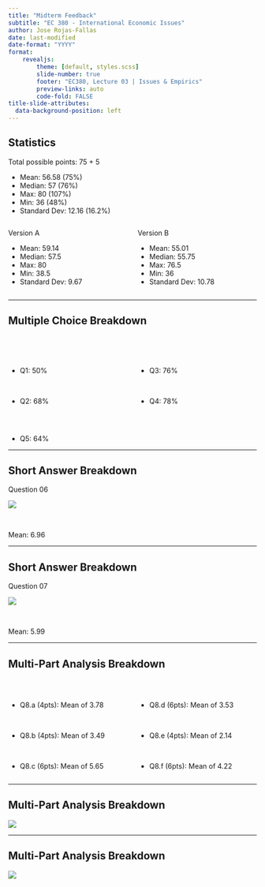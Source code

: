 ```yaml
---
title: "Midterm Feedback"
subtitle: "EC 380 - International Economic Issues"
author: Jose Rojas-Fallas
date: last-modified
date-format: "YYYY"
format:
    revealjs:
        theme: [default, styles.scss]
        slide-number: true
        footer: "EC380, Lecture 03 | Issues & Empirics"
        preview-links: auto
        code-fold: FALSE
title-slide-attributes: 
  data-background-position: left
---
```


## Statistics {.small}

[Total possible points: 75 + 5]{.hp .align-center}

::: {.fragment .align-center}
- [Mean: 56.58 (75%)]{.hi}
- [Median: 57 (76%)]{.hi}
- [Max: 80 (107%)]{.hi}
- [Min: 36 (48%)]{.hi}
- [Standard Dev: 12.16 (16.2%)]{.hi}
:::

::: {.fragment}

:::: {.columns}

::: {.column width="50%" .align-center} 
[Version A]{.h}

- Mean: 59.14
- Median: 57.5
- Max: 80
- Min: 38.5
- Standard Dev: 9.67
:::

::: {.column width="50%" .align-center}
[Version B]{.h}

- Mean: 55.01
- Median: 55.75
- Max: 76.5
- Min: 36
- Standard Dev: 10.78
:::

::::

:::

---

## Multiple Choice Breakdown

<br><br>

::: {.incremental}

:::: {.columns}

::: {.column width="50%" .align-center}
- [Q1: 50%]{.hp}

<br>

- [Q2: 68%]{.hi}
:::

::: {.column width="50%" .align-center}
- [Q3: 76%]{.hi}

<br>

- [Q4: 78%]{.hi}
:::

::::

<br>

::: {.align-center}
- [Q5: 64%]{.hi}
:::

:::

---

## Short Answer Breakdown

[Question 06]{.h}

![](midterm-feedback-images/Short-Q6.png){fig-align="center"}

<br>

[Mean: 6.96]{.hi .align-center}

---

## Short Answer Breakdown

[Question 07]{.h}

![](midterm-feedback-images/Short-Q7.png){fig-align="center"}

<br>

[Mean: 5.99]{.hi .align-center}

---

## Multi-Part Analysis Breakdown

<br>

::: {.incremental}

:::: {.columns}

::: {.column width="50%"}
- [Q8.a (4pts): Mean of 3.78]{.hi}

<br>

- [Q8.b (4pts): Mean of 3.49]{.hi}

<br>

- [Q8.c (6pts): Mean of 5.65]{.hi}
:::

::: {.column width="50%"}
- [Q8.d (6pts): Mean of 3.53]{.hp}

<br>

- [Q8.e (4pts): Mean of 2.14]{.hp}

<br>

- [Q8.f (6pts): Mean of 4.22]{.hi}
:::

::::

:::

---

## Multi-Part Analysis Breakdown

![](midterm-feedback-images/Long-Q8d.png)

---

## Multi-Part Analysis Breakdown

![](midterm-feedback-images/Long-Q8e.png)
